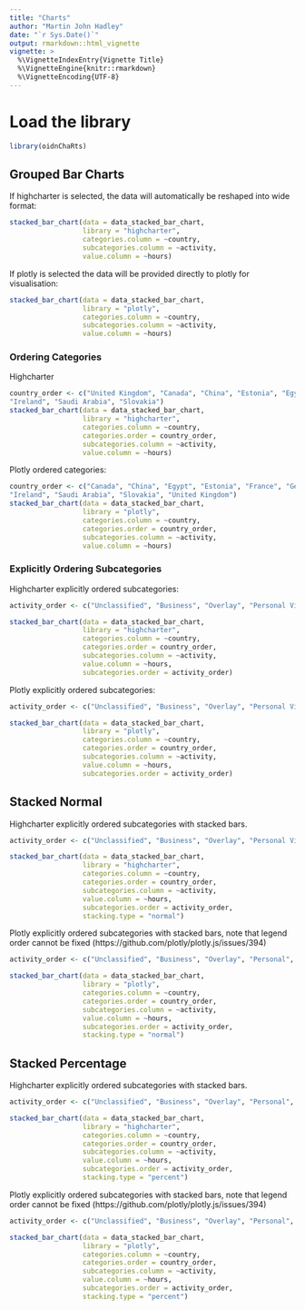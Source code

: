 ```yaml
---
title: "Charts"
author: "Martin John Hadley"
date: "`r Sys.Date()`"
output: rmarkdown::html_vignette
vignette: >
  %\VignetteIndexEntry{Vignette Title}
  %\VignetteEngine{knitr::rmarkdown}
  %\VignetteEncoding{UTF-8}
---
```


<!-- ANY PACKAGES USED HERE MUST BE LOADED IN THE DESCRIPTION FILE AS WELL !-->

# Load the library

```r
library(oidnChaRts)
```


## Grouped Bar Charts

If highcharter is selected, the data will automatically be reshaped into wide format:

```r
stacked_bar_chart(data = data_stacked_bar_chart,
                  library = "highcharter",
                  categories.column = ~country,
                  subcategories.column = ~activity,
                  value.column = ~hours)
```

If plotly is selected the data will be provided directly to plotly for visualisation:

```r
stacked_bar_chart(data = data_stacked_bar_chart,
                  library = "plotly",
                  categories.column = ~country,
                  subcategories.column = ~activity,
                  value.column = ~hours)
```

### Ordering Categories

Highcharter

```r
country_order <- c("United Kingdom", "Canada", "China", "Estonia", "Egypt", "France", "Germany", 
"Ireland", "Saudi Arabia", "Slovakia")
stacked_bar_chart(data = data_stacked_bar_chart,
                  library = "highcharter",
                  categories.column = ~country,
                  categories.order = country_order,
                  subcategories.column = ~activity,
                  value.column = ~hours)
```

Plotly ordered categories:

```r
country_order <- c("Canada", "China", "Egypt", "Estonia", "France", "Germany", 
"Ireland", "Saudi Arabia", "Slovakia", "United Kingdom")
stacked_bar_chart(data = data_stacked_bar_chart,
                  library = "plotly",
                  categories.column = ~country,
                  categories.order = country_order,
                  subcategories.column = ~activity,
                  value.column = ~hours)
```

### Explicitly Ordering Subcategories

Highcharter explicitly ordered subcategories:

```r
activity_order <- c("Unclassified", "Business", "Overlay", "Personal Visit", "Teleconference")

stacked_bar_chart(data = data_stacked_bar_chart,
                  library = "highcharter",
                  categories.column = ~country,
                  categories.order = country_order,
                  subcategories.column = ~activity,
                  value.column = ~hours,
                  subcategories.order = activity_order)
```

Plotly explicitly ordered subcategories:

```r
activity_order <- c("Unclassified", "Business", "Overlay", "Personal Visit", "Teleconference")

stacked_bar_chart(data = data_stacked_bar_chart,
                  library = "plotly",
                  categories.column = ~country,
                  categories.order = country_order,
                  subcategories.column = ~activity,
                  value.column = ~hours,
                  subcategories.order = activity_order)
```

## Stacked Normal

Highcharter explicitly ordered subcategories with stacked bars.

```r
activity_order <- c("Unclassified", "Business", "Overlay", "Personal Visit", "Teleconference")

stacked_bar_chart(data = data_stacked_bar_chart,
                  library = "highcharter",
                  categories.column = ~country,
                  categories.order = country_order,
                  subcategories.column = ~activity,
                  value.column = ~hours,
                  subcategories.order = activity_order,
                  stacking.type = "normal")
```

Plotly explicitly ordered subcategories with stacked bars, note that legend order cannot be fixed (https://github.com/plotly/plotly.js/issues/394)

```r
activity_order <- c("Unclassified", "Business", "Overlay", "Personal", "Teleconference")

stacked_bar_chart(data = data_stacked_bar_chart,
                  library = "plotly",
                  categories.column = ~country,
                  categories.order = country_order,
                  subcategories.column = ~activity,
                  value.column = ~hours,
                  subcategories.order = activity_order,
                  stacking.type = "normal")
```



## Stacked Percentage

Highcharter explicitly ordered subcategories with stacked bars.

```r
activity_order <- c("Unclassified", "Business", "Overlay", "Personal", "Teleconference")

stacked_bar_chart(data = data_stacked_bar_chart,
                  library = "highcharter",
                  categories.column = ~country,
                  categories.order = country_order,
                  subcategories.column = ~activity,
                  value.column = ~hours,
                  subcategories.order = activity_order,
                  stacking.type = "percent")
```

Plotly explicitly ordered subcategories with stacked bars, note that legend order cannot be fixed (https://github.com/plotly/plotly.js/issues/394)

```r
activity_order <- c("Unclassified", "Business", "Overlay", "Personal", "Teleconference")

stacked_bar_chart(data = data_stacked_bar_chart,
                  library = "plotly",
                  categories.column = ~country,
                  categories.order = country_order,
                  subcategories.column = ~activity,
                  value.column = ~hours,
                  subcategories.order = activity_order,
                  stacking.type = "percent")
```


